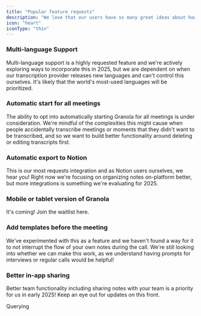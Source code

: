 ```yaml
---
title: "Popular feature requests"
description: "We love that our users have so many great ideas about how to make Granola better. This page contains some information about the most frequently requested features and when you might be able to expect them."
icon: "heart"
iconType: "thin"
---
```


### &#xA;&#xA;Multi-language Support

Multi-language support is a highly requested feature and we're actively exploring ways to incorporate this in 2025, but we are dependent on when our transcription provider releases new languages and can't control this ourselves. It's likely that the world's most-used languages will be prioritized. &#x20;

### Automatic start for all meetings

The ability to opt into automatically starting Granola for all meetings is under consideration. We're mindful of the complexities this might cause when people accidentally transcribe meetings or moments that they didn't want to be transcribed, and so we want to build better functionality around deleting or editing transcripts first.&#x20;

### Automatic export to Notion

This is our most requests integration and as Notion users ourselves, we hear you! Right now we're focusing on organizing notes on-platform better, but more integrations is something we're evaluating for 2025.&#x20;

### Mobile or tablet version of Granola

It's coming! Join the waitlist here.&#x20;

### **Add templates before the meeting**

We've experimented with this as a feature and we haven't found a way for it to not interrupt the flow of your own notes during the call. We're still looking into whether we can make this work, as we understand having prompts for interviews or regular calls would be helpful!

### Better in-app sharing

Better team functionality including sharing notes with your team is a priority for us in early 2025! Keep an eye out for updates on this front.&#x20;

Querying&#x20;

